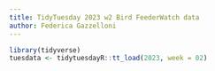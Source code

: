 ```yaml
---
title: TidyTuesday 2023 w2 Bird FeederWatch data
author: Federica Gazzelloni
---
```


```r
library(tidyverse)
tuesdata <- tidytuesdayR::tt_load(2023, week = 02)
```
